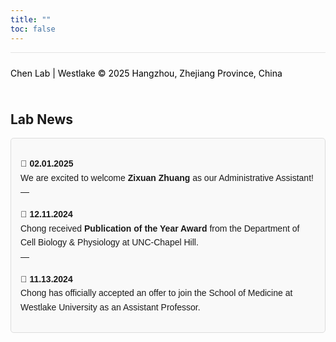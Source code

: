 ```yaml
---
title: ""
toc: false
---
```


```{=html}
<style>
  body {
    background-image: url('images/borderless_blue.jpg');
    background-size: cover;
    background-repeat: no-repeat;
    background-position: center;
  }
</style>
```

<footer style="background-color: transparent; text-align: left; padding: 10px 0; color: black; font-size: 14px; border-top: 1px solid rgba(0, 0, 0, 0.1);">

Chen Lab \| Westlake © 2025 Hangzhou, Zhejiang Province, China

</footer>

## Lab News

:::: {style="font-family: Arial, sans-serif; line-height: 1.6;"}
::: {style="border: 1px solid #ddd; padding: 15px; border-radius: 5px; background-color: #f9f9f9; margin-bottom: 10px;"}
**📅 02.01.2025**\
We are excited to welcome **Zixuan Zhuang** as our Administrative Assistant! 
<br> <!-- Adds a safe blank line --> 
---

**📅 12.11.2024**\
Chong received **Publication of the Year Award** from the Department of Cell Biology & Physiology at UNC-Chapel Hill. <br> 
---

**📅 11.13.2024**\
Chong has officially accepted an offer to join the School of Medicine at Westlake University as an Assistant Professor.
:::
::::
